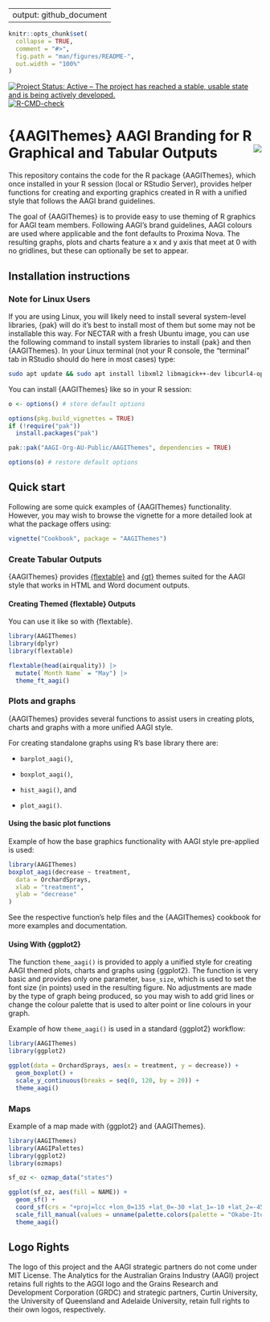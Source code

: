 
---
output: github_document
---

<!-- README.md is generated from README.Rmd. Please edit that file -->

```r
knitr::opts_chunk$set(
  collapse = TRUE,
  comment = "#>",
  fig.path = "man/figures/README-",
  out.width = "100%"
)
```

<!-- badges: start -->
[![Project Status: Active – The project has reached a stable, usable state and is being actively developed.](https://www.repostatus.org/badges/latest/active.svg)](https://www.repostatus.org/#active)
[![R-CMD-check](https://github.com/AAGI-Org-AU-Public/AAGIThemes/actions/workflows/R-CMD-check.yaml/badge.svg)](https://github.com/AAGI-Org-AU-Public/AAGIThemes/actions/workflows/R-CMD-check.yaml)
<!-- badges: end -->

# {AAGIThemes} AAGI Branding for R Graphical and Tabular Outputs <img align="right" src="man/figures/logo.png">

This repository contains the code for the R package {AAGIThemes}, which once installed in your R session (local or RStudio Server), provides helper functions for creating and exporting graphics created in R with a unified style that follows the AAGI brand guidelines.

The goal of {AAGIThemes} is to provide easy to use theming of R graphics for AAGI team members.
Following AAGI's brand guidelines, AAGI colours are used where applicable and the font defaults to Proxima Nova.
The resulting graphs, plots and charts feature a x and y axis that meet at 0 with no gridlines, but these can optionally be set to appear.

## Installation instructions

### Note for Linux Users

If you are using Linux, you will likely need to install several system-level libraries, {pak} will do it's best to install most of them but some may not be installable this way.
For NECTAR with a fresh Ubuntu image, you can use the following command to install system libraries to install {pak} and then {AAGIThemes}.
In your Linux terminal (not your R console, the "terminal" tab in RStudio should do here in most cases) type:

```bash
sudo apt update && sudo apt install libxml2 libmagick++-dev libcurl4-openssl-dev libcairo2-dev gsfonts pandoc libcairo2-dev libfontconfig1-dev libfreetype6-dev pandoc libmagick++-dev gsfonts libtiff-dev librsvg2-dev libgdal-dev gdal-bin libgeos-dev libproj-dev libsqlite3-dev libfribidi-dev libharfbuzz-dev libudunits2-dev libxml2-dev ttf-mscorefonts-installer
```

You can install {AAGIThemes} like so in your R session:

```r
o <- options() # store default options

options(pkg.build_vignettes = TRUE)
if (!require("pak"))
  install.packages("pak")

pak::pak("AAGI-Org-AU-Public/AAGIThemes", dependencies = TRUE)

options(o) # restore default options
```

## Quick start

Following are some quick examples of {AAGIThemes} functionality.
However, you may wish to browse the vignette for a more detailed look at what the package offers using:

```r
vignette("Cookbook", package = "AAGIThemes")
```

### Create Tabular Outputs

{AAGIThemes} provides [{flextable}](https://davidgohel.github.io/flextable/) and [{gt}](https://gt.rstudio.com) themes suited for the AAGI style that works in HTML and Word document outputs.

#### Creating Themed {flextable} Outputs

You can use it like so with {flextable}.

```r
library(AAGIThemes)
library(dplyr)
library(flextable)

flextable(head(airquality)) |>
  mutate(`Month Name` = "May") |>
  theme_ft_aagi()
```

### Plots and graphs

{AAGIThemes} provides several functions to assist users in creating plots, charts and graphs with a more unified AAGI style.

For creating standalone graphs using R's base library there are:

  * `barplot_aagi()`,

  * `boxplot_aagi()`,

  * `hist_aagi()`, and

  * `plot_aagi()`.

#### Using the basic plot functions

Example of how the base graphics functionality with AAGI style pre-applied is used:

```r
library(AAGIThemes)
boxplot_aagi(decrease ~ treatment,
  data = OrchardSprays,
  xlab = "treatment",
  ylab = "decrease"
)
```

See the respective function's help files and the {AAGIThemes} cookbook for more examples and documentation.

#### Using With {ggplot2}

The function `theme_aagi()` is provided to apply a unified style for creating AAGI themed plots, charts and graphs using {ggplot2}.
The function is very basic and provides only one parameter, `base_size`, which is used to set the font size (in points) used in the resulting figure.
No adjustments are made by the type of graph being produced, so you may wish to add grid lines or change the colour palette that is used to alter point or line colours in your graph.

Example of how `theme_aagi()` is used in a standard {ggplot2} workflow:

```r
library(AAGIThemes)
library(ggplot2)

ggplot(data = OrchardSprays, aes(x = treatment, y = decrease)) +
  geom_boxplot() +
  scale_y_continuous(breaks = seq(0, 120, by = 20)) +
  theme_aagi()
```

### Maps

Example of a map made with {ggplot2} and {AAGIThemes}.

```r
library(AAGIThemes)
library(AAGIPalettes)
library(ggplot2)
library(ozmaps)

sf_oz <- ozmap_data("states")

ggplot(sf_oz, aes(fill = NAME)) +
  geom_sf() +
  coord_sf(crs = "+proj=lcc +lon_0=135 +lat_0=-30 +lat_1=-10 +lat_2=-45 +datum=WGS84") +
  scale_fill_manual(values = unname(palette.colors(palette = "Okabe-Ito"))) +
  theme_aagi()
```

## Logo Rights

The logo of this project and the AAGI strategic partners do not come under MIT License.
The Analytics for the Australian Grains Industry (AAGI) project retains full rights to the AGGI logo and the Grains Research and Development Corporation (GRDC) and strategic partners, Curtin University, the University of Queensland and Adelaide University, retain full rights to their own logos, respectively.
